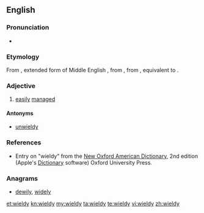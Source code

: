 ==English==

===Pronunciation===
* {{a|RP}} {{IPA|[ˈwɪəldɪ]|lang=en}}

===Etymology===
From {{etyl|enm|en}} {{term|weldy|lang=enm}}, extended form of Middle English {{term|welde|lang=enm}}, from {{etyl|ang|en}} {{term|wylde||dominant, controlling|lang=ang}}, from {{etyl|gem-pro|en}} {{m|gem-pro|*waldiz||manageable}}, equivalent to {{suffix|wield|y|lang=en}}.

===Adjective===
{{en-adj|er}}

# [[easily]] [[manage]]d

====Antonyms====
* [[unwieldy]]

===References===
* Entry on "wieldy" from the [[w:New Oxford American Dictionary|New Oxford American Dictionary]], 2nd edition (Apple's [[w:Dictionary (software)|Dictionary]] software) Oxford University Press.

===Anagrams===
* [[dewily#English|dewily]], [[widely#English|widely]]

[[et:wieldy]]
[[kn:wieldy]]
[[my:wieldy]]
[[ta:wieldy]]
[[te:wieldy]]
[[vi:wieldy]]
[[zh:wieldy]]